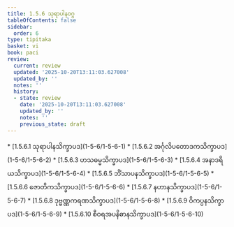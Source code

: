 ```yaml
---
title: 1.5.6 သုရာပါနဝဂ္ဂ
tableOfContents: false
sidebar:
  order: 6
type: tipitaka
basket: vi
book: paci
review:
  current: review
  updated: '2025-10-20T13:11:03.627008'
  updated_by: ''
  notes: ''
  history:
  - state: review
    date: '2025-10-20T13:11:03.627008'
    updated_by: ''
    notes: ''
    previous_state: draft
---
```



<DynamicBreadcrumb />


<ReviewStatus review={frontmatter.review} showDetails={true} />

<HypothesisAnnotation frontmatter={frontmatter} />



<TableOfContents book="paci" section="1.5.6">
* [1.5.6.1 သုရာပါနသိက္ခာပဒ](1-5-6/1-5-6-1)
* [1.5.6.2 အင်္ဂုလိပတောဒကသိက္ခာပဒ](1-5-6/1-5-6-2)
* [1.5.6.3 ဟသဓမ္မသိက္ခာပဒ](1-5-6/1-5-6-3)
* [1.5.6.4 အနာဒရိယသိက္ခာပဒ](1-5-6/1-5-6-4)
* [1.5.6.5 ဘိံသာပနသိက္ခာပဒ](1-5-6/1-5-6-5)
* [1.5.6.6 ဇောတိကသိက္ခာပဒ](1-5-6/1-5-6-6)
* [1.5.6.7 နဟာနသိက္ခာပဒ](1-5-6/1-5-6-7)
* [1.5.6.8 ဒုဗ္ဗဏ္ဏကရဏသိက္ခာပဒ](1-5-6/1-5-6-8)
* [1.5.6.9 ဝိကပ္ပနသိက္ခာပဒ](1-5-6/1-5-6-9)
* [1.5.6.10 စီဝရအပနိဓာနသိက္ခာပဒ](1-5-6/1-5-6-10)
</TableOfContents>